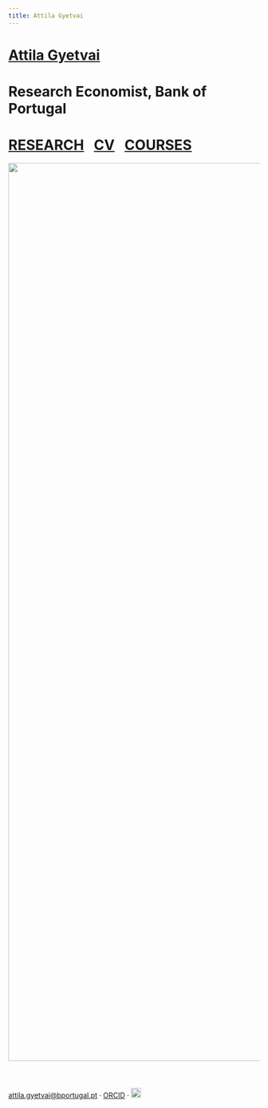 ```yaml
---
title: Attila Gyetvai
---
```

<h1 class=name><a class=text1 href="/">Attila Gyetvai</a></h1>
<h1 class=affil>Research Economist, Bank of Portugal</h1>
<h1 class=navbar><a class=text1 href="research">RESEARCH</a>&nbsp;&nbsp;
  <a class=text1 href="CV_AttilaGyetvai.pdf">CV</a>&nbsp;&nbsp;
  <a class=text1 href="courses">COURSES</a>
</h1>

<center><img src="photo.jpg" style="height: 45vh; margin-bottom: 40px"/></center>

<p class=intro> 
  <a class=text2 href="mailto:attila.gyetvai@bportugal.pt">attila.gyetvai@bportugal.pt</a> &#183;
  <a class=text2 href="https://orcid.org/0000-0002-9074-3582">ORCID</a> &#183;
  <a class=text2 href="pronounce"><img class="speaker" src="speaker.svg" width=20></a> 
</p>
